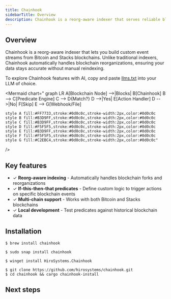 ```yaml
---
title: Chainhook
sidebarTitle: Overview
description: Chainhook is a reorg-aware indexer that serves reliable blockchain data for Bitcoin and Stacks.
---
```


## Overview

Chainhook is a reorg-aware indexer that lets you build custom event streams from Bitcoin and Stacks blockchains. Unlike traditional indexers, Chainhook automatically handles blockchain reorganizations, ensuring your data stays accurate without manual reindexing.

To explore Chainhook features with AI, copy and paste [llms.txt](/tools/chainhook/llms.txt) into your LLM of choice.

<Mermaid
  chart="
graph LR
    A[Blockchain Node] -->|Blocks| B[Chainhook]
    B --> C[Predicate Engine]
    C --> D{Match?}
    D -->|Yes| E[Action Handler]
    D -->|No| F[Skip]
    E --> G[Webhook/File]
    
    style A fill:#FF7733,stroke:#0d0c0c,stroke-width:2px,color:#0d0c0c
    style B fill:#B3D9FF,stroke:#0d0c0c,stroke-width:2px,color:#0d0c0c
    style C fill:#B3D9FF,stroke:#0d0c0c,stroke-width:2px,color:#0d0c0c
    style D fill:#F5F5F5,stroke:#0d0c0c,stroke-width:2px,color:#0d0c0c
    style E fill:#B3D9FF,stroke:#0d0c0c,stroke-width:2px,color:#0d0c0c
    style F fill:#F5F5F5,stroke:#0d0c0c,stroke-width:2px,color:#0d0c0c
    style G fill:#C2EBC4,stroke:#0d0c0c,stroke-width:2px,color:#0d0c0c"
/>

## Key features

- ✓ **Reorg-aware indexing** - Automatically handles blockchain forks and reorganizations
- ✓ **If-this-then-that predicates** - Define custom logic to trigger actions on specific blockchain events
- ✓ **Multi-chain support** - Works with both Bitcoin and Stacks blockchains
- ✓ **Local development** - Test predicates against historical blockchain data

## Installation

<TerminalPicker storage="macOs">

```terminal !! macOS
$ brew install chainhook
```

```terminal !! Linux
$ sudo snap install chainhook
```

```terminal !! Windows
$ winget install HiroSystems.Chainhook
```

```terminal !! Cargo
$ git clone https://github.com/hirosystems/chainhook.git
$ cd chainhook && cargo chainhook-install
```

</TerminalPicker>

## Next steps

<Cards>
  <NextCard
    href="/tools/chainhook/predicate-design/predicate-basics"
    title="Design predicates"
    description="Learn how to create if-this-then-that logic for blockchain events"
  />
  <NextCard
    href="/tools/chainhook/chainhook-registration/local-registration"
    title="Register chainhooks"
    description="Deploy your predicates to start indexing blockchain data"
  />
</Cards>